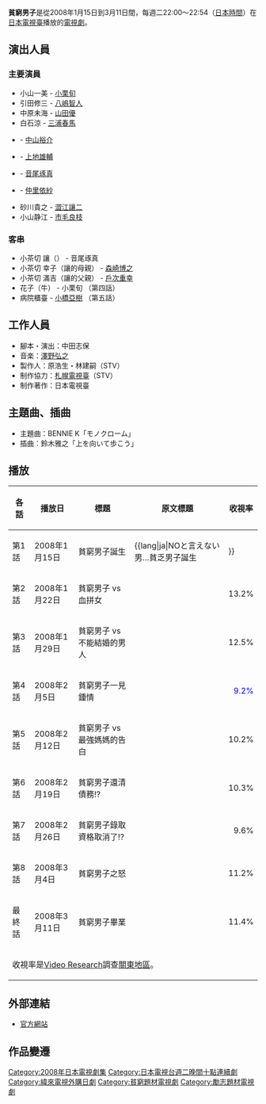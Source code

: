 {{影集資訊
| 名稱                = 貧窮男子 
| 原名                = {{lang|ja|}}
| image              = 
| caption            = 
| 原創者              =
| 分類               = 
| camera             = 
| picture_format     = 
| 每集長               =
| 編劇                 = 
| 導演                 = 
| 演出                 = [[小栗旬|小栗旬]]
| 主題曲               =
| 片尾曲               = 
| 拍攝地               = {{日本}}
| 執行製片             = 
| 製片人               = 
| 國家                 = {{JPN}}
| 語言                 = [[日語|日語]]
| 頻道                 = [[日本電視台|日本電視台]]
| 播出國家              = {{JPN}}
| 開始                 = 2008年1月15日 
| 結束                 = 3月11日
| 頻道1                = [[緯來日本台|緯來日本台]]
| 播出國家1             = {{TWN}}
| 開始1                = 2008年12月5日
| 結束1                = 12月17日
| 集數                  = 共9集 
| 官方網站               = http://www.ntv.co.jp/binbou/
| imdb_id              = 
| tv_com_id            = 
| 相關節目              = 
}}
'''貧窮男子'''是從2008年1月15日到3月11日間，每週二22:00～22:54（[[日本時間|日本時間]]）在[[日本電視臺|日本電視臺]]播放的[[日本電視劇|電視劇]]。

== 演出人員 ==
=== 主要演員 ===
*小山一美 - [[小栗旬|小栗旬]]
*引田修三 - [[八嶋智人|八嶋智人]]
*中原未海 - [[山田優|山田優]]
*白石涼 - [[三浦春馬|三浦春馬]]
*{{lang|ja|オムオム}} - [[中山裕介|中山裕介]]
*{{lang|ja|テルテル}} - [[上地雄輔|上地雄輔]]
*{{lang|ja|チャぎー}} - [[音尾琢真|音尾琢真]]
*{{lang|ja|新城すみれ}} - [[仲里依紗|仲里依紗]]
*砂川貴之 - [[澀江讓二|澀江讓二]]
*小山静江 - [[市毛良枝|市毛良枝]]

=== 客串 ===
*小茶切 讓（{{lang|ja|のちのチャぎー}}） - 音尾琢真
*小茶切 幸子（讓的母親） - [[森崎博之|森崎博之]]
*小茶切 滿吉（讓的父親） - [[戶次重幸|戶次重幸]]
*花子（牛） - 小栗旬 （第四話）
*病院櫃臺 - [[小橋亞樹|小橋亞樹]] （第五話）

== 工作人員 ==
*腳本・演出：中田志保
*音楽：[[澤野弘之|澤野弘之]]
*製作人：原浩生・林建嗣（STV）
*制作協力：[[札幌電視臺|札幌電視臺]]（STV）
*制作著作：日本電視臺

== 主題曲、插曲 ==
* 主題曲：BENNIE K「モノクローム」
* 插曲：鈴木雅之「上を向いて歩こう」

== 播放 ==

{| class=wikitable
!各話!!播放日!!標題!!原文標題!!收視率
|-
|第1話||2008年1月15日||貧窮男子誕生||{{lang|ja|NOと言えない男…貧乏男子誕生!!}}||align=right|<font color=red>16.5%
|-
|第2話||2008年1月22日||貧窮男子 vs 血拼女||{{lang|ja|ボンビーメンvs買い過ぎ女}}||align=right|13.2%
|-
|第3話||2008年1月29日||貧窮男子 vs 不能結婚的男人||{{lang|ja|ボンビーメンvs結婚できない男}}||align=right|12.5%
|-
|第4話||2008年2月5日||貧窮男子一見鍾情||{{lang|ja|ボンビーメンひと目惚れ!}}||align=right|<font color=blue>9.2%
|-
|第5話||2008年2月12日||貧窮男子 vs 最強媽媽的告白||{{lang|ja|ボンビーメンvs最強母の告白}}||align=right|10.2%
|-
|第6話||2008年2月19日||貧窮男子還清債務!?||{{lang|ja|ボンビーメン借金完済!?}}||align=right|10.3%
|-
|第7話||2008年2月26日||貧窮男子錄取資格取消了!?||{{lang|ja|ボンビーメン内定取り消し!?}}||align=right|9.6%
|-
|第8話||2008年3月4日||貧窮男子之怒||{{lang|ja|ボンビーメン怒る!}}||align=right|11.2%
|-
|最終話||2008年3月11日||貧窮男子畢業||{{lang|ja|ボンビーメン卒業！}}||align=right|11.4%
|-
|colspan="5"|<!-- '''平均視聴率''' -->
收視率是[[Video_Research|Video Research]]調查[[關東地區|關東地區]]。
|}

== 外部連結 ==
* [http://www.ntv.co.jp/binbou/ 官方網站] {{Wayback|url=http://www.ntv.co.jp/binbou/ |date=20210227015623 }} {{ja}}

==作品變遷==
{{電視節目的變遷|
電視台={{flagicon|Japan}} 日本 [[日本電視台|日本電視台]]|
播放檔次=[[日本電視台週二連續劇|週二連續劇]] 星期二22:00|
節目名稱=貧窮男子<br>（2008.1.15 - 2008.3.11）|
上一節目=[[有閑俱樂部|有閑俱樂部]]<br>（2007.10.16 - 2007.12.18）|
下一節目=[[料理仙姬|料理仙姬]]<br />（2008.4.22 - 2008.7.1）
}}
{{電視節目的變遷|
電視台={{TWN}} [[緯來日本台|緯來日本台]]|
播放檔次=[[緯來日本台#一番偶像劇|一番偶像劇]] 週一至週五 晚間20:00至21:00|
節目名稱='''貧窮男子'''<br />（2008.12.05 - 2008.12.17）|
上一節目=[[料理新人王|料理新人王]] <small>重播</small><br />（2008.11.20 - 2008.12.04）|
下一節目=[[齊藤太太來了|齊藤太太來了]]<br>（2008.12.18 - 2009.01.01）
}}

{{日本電視台週二連續劇}}
{{2017年香港播出之日劇}}

{{DEFAULTSORT:Binboi Men}}
[[Category:2008年日本電視劇集|Category:2008年日本電視劇集]]
[[Category:日本電視台週二晚間十點連續劇|Category:日本電視台週二晚間十點連續劇]]
[[Category:緯來電視外購日劇|Category:緯來電視外購日劇]]
[[Category:貧窮題材電視劇|Category:貧窮題材電視劇]]
[[Category:勵志題材電視劇|Category:勵志題材電視劇]]